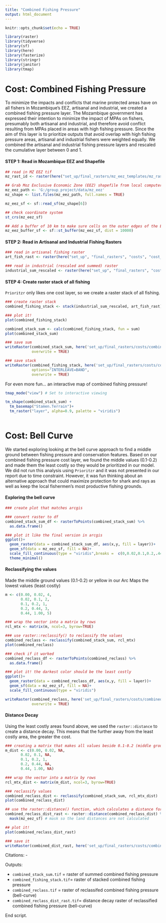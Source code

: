 ```yaml
---
title: "Combined Fishing Pressure"
output: html_document
---
```


```r
knitr::opts_chunk$set(echo = TRUE)

library(raster)
library(tidyverse)
library(sf)
library(here)
library(fasterize)
library(stringr)
library(janitor)
library(tmap)
```

# Cost: Combined Fishing Pressure
To minimize the impacts and conflicts that marine protected areas have on all fishers in Mozambique’s EEZ, artisanal and industrial, we created a combined fishing pressure layer. The Mozambique government has expressed their intention to minimize the impact of MPAs on fishers, presumably both artisanal and industrial, and therefore avoid conflict resulting from MPAs placed in areas with high fishing pressure. Since the aim of this layer is to prioritize outputs that avoid overlap with high fishing pressure areas, artisanal and industrial fishers were weighted equally. We combined the artisanal and industrial fishing pressure layers and rescaled the cumulative layer between 0 and 1. 


#### **STEP 1: Read in Mozambique EEZ and Shapefile**
```r
## read in MZ EEZ tif
mz_rast_id <- raster(here("set_up/final_rasters/mz_eez_templates/mz_rast_id.tif"))

## Grab Moz Exclusive Economic Zone (EEZ) shapefile from local computer
mz_eez_path <- 'G:/group_project/data/mz_eez'
mz_shape <- list.files(mz_eez_path, full.names = TRUE) 

mz_eez_sf <- sf::read_sf(mz_shape[6])

## check coordinate system
st_crs(mz_eez_sf)

## Add a buffer of 10 km to make sure cells on the outer edges of the EEZ are included
mz_eez_buffer_sf <- sf::st_buffer(mz_eez_sf, dist = 10000)
```


#### **STEP 2: Read in Artisanal and Industrial Fishing Rasters**
```r
### read in artisanal fishing raster
art_fish_rast <- raster(here("set_up", "final_rasters", "costs", "cost_art_fish.tif"))

### read in industrial (rescaled and summed) raster
industrial_sum_rescaled <- raster(here("set_up", "final_rasters", "costs", "cost_industrial_sum.tif"))
```


#### **STEP 4: Create raster stack of all fishing**
`Prioritzr` only likes one cost layer, so we create a raster stack of all fishing.
```r
### create raster stack
combined_fishing_stack <- stack(industrial_sum_rescaled, art_fish_rast)

### plot it!
plot(combined_fishing_stack)

combined_stack_sum <- calc(combined_fishing_stack, fun = sum)
plot(combined_stack_sum)

### save sum 
writeRaster(combined_stack_sum, here('set_up/final_rasters/costs/combined_stack_sum.tif'), 
            overwrite = TRUE)

### save stack
writeRaster(combined_fishing_stack, here('set_up/final_rasters/costs/combined_fishing_stack.tif'), 
            options="INTERLEAVE=BAND",
            overwrite = TRUE)
```

For even more fun... an interactive map of combined fishing pressure!
```r
tmap_mode("view") # Set to interactive viewing

tm_shape(combined_stack_sum) +
  tm_basemap("Stamen.Terrain")+
  tm_raster("layer", alpha=0.9, palette = "viridis")
  
```

# Cost: Bell Curve
We started exploring looking at the bell curve approach to find a middle ground between fishing pressure and conservation features. Based on our combined fishing pressure cost layer, we found the middle values (0.1-0.2) and made them the least costly so they would be prioritized in our model. We did not run this analysis using `Prioritzr` and it was not presented in our report due to time constraint. However, it was fun thinking about an alternative approach that could maximize protection for shark and rays as well as keep the local fishermen's most productive fishing grounds. 


#### Exploring the bell curve
```r
### create plot that matches arcgis

### convert raster to df
combined_stack_sum_df <- rasterToPoints(combined_stack_sum) %>% 
  as.data.frame()

### plot it like the final version in arcgis
ggplot()+
  geom_raster(data = combined_stack_sum_df, aes(x,y, fill = layer))+
  geom_sf(data = mz_eez_sf, fill = NA)+
  scale_fill_continuous(type = "viridis",breaks =  c(0,0.02,0.1,0.2,.44,1))+
  theme_minimal()

```
#### Reclassifying the values
Made the middle ground values (0.1-0.2) or yellow in our Arc Maps the lowest values (least costly)
```r
m <- c(0.00, 0.02, 4,    
       0.02, 0.1, 2,    
       0.1, 0.2, 1,
       0.2, 0.44, 3,
       0.44, 1.00, 5)

### wrap the vector into a matrix by rows
rcl_mtx <- matrix(m, ncol=3, byrow=TRUE)

### use raster::reclassify() to reclassify the values 
combined_reclass <- reclassify(combined_stack_sum, rcl_mtx)
plot(combined_reclass)

### check if it worked
combined_reclass_df <- rasterToPoints(combined_reclass) %>% 
  as.data.frame()

### plot it! the darkest color should be the least costly
ggplot()+
  geom_raster(data = combined_reclass_df, aes(x,y, fill = layer))+
  geom_sf(data = mz_eez_sf, fill = NA)+
  scale_fill_continuous(type = "viridis")

writeRaster(combined_reclass, here('set_up/final_rasters/costs/combined_reclass.tif'), 
            overwrite = TRUE)
```
#### Distance Decay
Using the least costly areas found above, we used the `raster::distance` to create a distance decay. This means that the further away from the least costly area, the greater the cost.
```r
### creating a matrix that makes all values beside 0.1-0.2 (middle ground area) NA -- all other values need to be NA for distance decay to work
m_dist <- c(0.00, 0.02, NA,    
       0.02, 0.1, NA,    
       0.1, 0.2, 1,
       0.2, 0.44, NA,
       0.44, 1.00, NA)

### wrap the vector into a matrix by rows
rcl_mtx_dist <- matrix(m_dist, ncol=3, byrow=TRUE)

### reclassify values
combined_reclass_dist <- reclassify(combined_stack_sum, rcl_mtx_dist)
plot(combined_reclass_dist)

## use the raster::distance() function, which calculates a distance for every NA cell to the nearest non-NA cell.
combined_reclass_dist_rast <- raster::distance(combined_reclass_dist) %>% 
  mask(mz_eez_sf) # mask so the land distances are not calculated

## plot it!
plot(combined_reclass_dist_rast)

### save it
writeRaster(combined_dist_rast, here('set_up/final_rasters/costs/combined_reclass_dist_rast.tif'), overwrite = TRUE)
```

Citations:
 - 
 
Outputs:

 - `combined_stack_sum.tif` = raster of summed combined fishing pressure
 - `combined_fishing_stack.tif`= raster of stacked combined fishing pressure
 - `combined_reclass.tif` = raster of reclassifed combined fishing pressure (bell-curve)
 - `combined_reclass_dist_rast.tif`= distance decay raster of reclassified combined fishing pressure (bell-curve)

End script.


